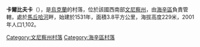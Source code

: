 {{Expand language|1=uk|time=2020-07-11T11:09:07+00:00}}
{{Unreferenced|time=2020-07-11T11:09:07+00:00}}
{{coord|48|51|58|N|29|23|44|E|scale:30000|display=title}}

'''卡爾比夫卡'''（{{lang-uk|Карбівка}}），是[[烏克蘭|烏克蘭]]的村落，位於該國西南部[[文尼察州|文尼察州]]，由[[海辛區|海辛區]]負責管轄，處於[[馬丘哈河|馬丘哈河]]畔，始建於1531年，面積3.8平方公里，海拔高度229米，2001年人口1,102。

[[Category:文尼察州村落|Category:文尼察州村落]]
[[Category:海辛區村落|Category:海辛區村落]]


{{Vinnytsia-geo-stub}}